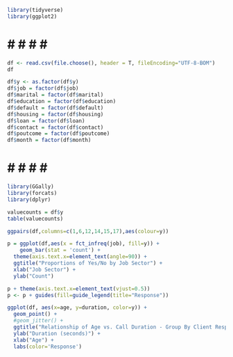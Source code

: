```{r Package Setup}
library(tidyverse)
library(ggplot2)
```
# # # # # # 
```{r dataset}
df <- read.csv(file.choose(), header = T, fileEncoding="UTF-8-BOM")
df

df$y <- as.factor(df$y)
df$job = factor(df$job)
df$marital = factor(df$marital)
df$education = factor(df$education)
df$default = factor(df$default)
df$housing = factor(df$housing)
df$loan = factor(df$loan)
df$contact = factor(df$contact)
df$poutcome = factor(df$poutcome)
df$month = factor(df$month)
```
# # # # # # 
```{r EDA}
library(GGally)
library(forcats)
library(dplyr)

valuecounts = df$y
table(valuecounts)

ggpairs(df,columns=c(1,6,12,14,15,17),aes(colour=y))

p = ggplot(df,aes(x = fct_infreq(job), fill=y)) + 
	geom_bar(stat = 'count') +
  theme(axis.text.x=element_text(angle=90)) +
  ggtitle("Proportions of Yes/No by Job Sector") +
  xlab("Job Sector") +
  ylab("Count")

p + theme(axis.text.x=element_text(vjust=0.5))
p <- p + guides(fill=guide_legend(title="Response"))

ggplot(df, aes(x=age, y=duration, color=y)) +
  geom_point() +
  #geom_jitter() +
  ggtitle("Relationship of Age vs. Call Duration - Group By Client Response") +
  ylab("Duration (seconds)") +
  xlab("Age") + 
  labs(color='Response')

```
